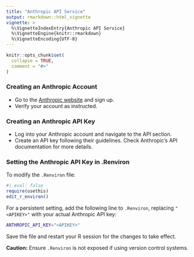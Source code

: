 ```yaml
---
title: "Anthropic API Service"
output: rmarkdown::html_vignette
vignette: >
  %\VignetteIndexEntry{Anthropic API Service}
  %\VignetteEngine{knitr::rmarkdown}
  %\VignetteEncoding{UTF-8}
---
```


```r
knitr::opts_chunk$set(
  collapse = TRUE,
  comment = "#>"
)
```

### Creating an Anthropic Account

- Go to the [Anthropic website](https://www.anthropic.com/) and sign up.
- Verify your account as instructed.

### Creating an Anthropic API Key

- Log into your Anthropic account and navigate to the API section.
- Create an API key following their guidelines. Check Anthropic's API documentation for more details.

### Setting the Anthropic API Key in .Renviron

To modify the `.Renviron` file:

```r
#| eval: false
require(usethis)
edit_r_environ()
```

For a persistent setting, add the following line to `.Renviron`, replacing `"<APIKEY>"` with your actual Anthropic API key:

```bash
ANTHROPIC_API_KEY="<APIKEY>"
```

Save the file and restart your R session for the changes to take effect.

**Caution:** Ensure `.Renviron` is not exposed if using version control systems.
